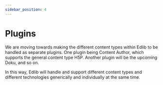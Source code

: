 ```yaml
---
sidebar_position: 4
---
```


# Plugins

We are moving towards making the different content types within Edlib to be handled as separate plugins. One plugin being Content Author, which supports the general content type H5P. Another plugin will be the upcoming Doku, and so on.

In this way, Edlib will handle and support different content types and different technologies generically and individually at the same time.

